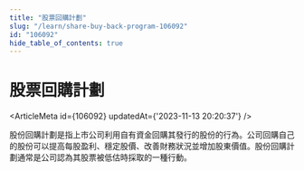 ```yaml
---
title: "股票回購計劃"
slug: "/learn/share-buy-back-program-106092"
id: "106092"
hide_table_of_contents: true
---
```



# 股票回購計劃

<ArticleMeta id={106092} updatedAt={'2023-11-13 20:20:37'} />
<div className='border-solid border-b border-t-0 my-4 border-[var(--ifm-color-gray-300)]' />

股份回購計劃是指上市公司利用自有資金回購其發行的股份的行為。公司回購自己的股份可以提高每股盈利、穩定股價、改善財務狀況並增加股東價值。股份回購計劃通常是公司認為其股票被低估時採取的一種行動。
